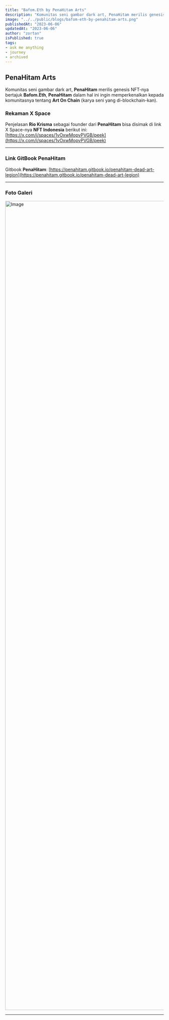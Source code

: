 ```yaml
---
title: "Bafom.Eth by PenaHitam Arts"
description: "Komunitas seni gambar dark art, PenaHitam merilis genesis NFT-nya bertajuk Bafom.Eth."
image: "../../public/blogs/bafom-eth-by-penahitam-arts.png"
publishedAt: "2023-06-06"
updatedAt: "2023-06-06"
author: "zortan"
isPublished: true
tags:
- ask me anything
- journey
- archived
---
```


## PenaHitam Arts

Komunitas seni gambar dark art, **PenaHitam** merilis genesis NFT-nya bertajuk **Bafom.Eth**, **PenaHitam** dalam hal ini ingin memperkenalkan kepada komunitasnya tentang **Art On Chain** (karya seni yang di-blockchain-kan).

### Rekaman X Space

<AudioSource yyy="/mp3/bafom-eth-by-penahitam-arts.mp3" />

Penjelasan **Rio Krisma** sebagai founder dari **PenaHitam** bisa disimak di link X Space-nya **NFT Indonesia** berikut ini: [https://x.com/i/spaces/1vOxwMopvPVGB/peek](https://x.com/i/spaces/1vOxwMopvPVGB/peek)

---

### Link GitBook PenaHitam

Gitbook **PenaHitam**: [https://penahitam.gitbook.io/penahitam-dead-art-legion](https://penahitam.gitbook.io/penahitam-dead-art-legion)

---

### Foto Galeri

<Image
  src="https://ipfs.io/ipfs/Qme4RHiGt6CoreJd6aeBiZ9K1avsN89uwVWcE1WJzodMJd/bafom-eth-by-penahitam-arts.png"
  width="3840"
  height="2560"
  alt="Image"
  sizes="100vw"
/>

---